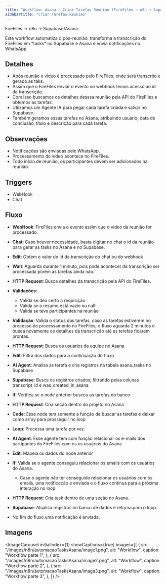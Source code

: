 ```yaml
---
title: "Workflow: Asana - Criar Tarefas Reuniao (FireFiles → n8n → Supabase/Asana)"
sidebarTitle: "Criar Tarefas Reuniao"
---
```



<Info>FireFiles → n8n → Supabase/Asana</Info>

<Info>
  Este workflow automatiza o pós-reunião: transforma a transcrição do FireFiles
  em *tasks* no Supabase e Asana e envia notificações no WhatsApp.
</Info>

## Detalhes

- Após reunião o vídeo é processado pelo FireFiles, onde será transcrito e gerado as taks.
- Assim que o FireFiles enviar o evento no webhook temos acesso ao id da transcrição.
- Com isso buscamos os detalhes desssa reunião pela API do FireFiles e obtemos as tarefas.
- Utiizamos um Agente IA para pegar cada tarefa criada e salvar no Supabase.
- Também geramos essas tarefas no Asana, atribuindo usuário, data de conclusão, título e descrição para cada tarefa.

## Observações

- Notificações são enviadas pelo WhatsApp.
- Processamento do vídeo acontece no FireFiles.
- Todo início de reunião, os participantes devem ser adicionados na reunião.

## Triggers

- WebHook
- Chat

## Fluxo

- **WebHook**: FireFiles envia o evento assim que o vídeo da reunião for processado.
- **Chat**: Caso houver necessidade, basta digitar no chat o id da reunião para gerar as tasks no Asana e no Supabase.

- **Edit**: Obtem o valor do id da transcrição do chat ou do webhook
- **Wait**: Aguarda durante 1 minuto, pois pode acontecer da transcrição ser processada porém as tarefas ainda não.
- **HTTP Request**: Busca detalhes da transcrição pela API do FireFiles.
- **Validações**:
  - Valida se deu certo a requisição
  - Valida se o resumo está vazio ou null
  - Valida se teve participantes na reunião
- **Validação**: Valida o status das tarefas, caso as tarefas estiverem no processo de processamento no FireFiles, o fluxo aguarda 2 minutos e busca novamente os detalhes da transcrição até as terefas ficarem prontas.
- **HTTP Request**: Busca os usuários da equipe no Asana
- **Edit**: Filtra dos dados para a continuação do fluxo
- **AI Agent**: Analisa as terefa e cria registros na tabela asana_tasks no Supabase
- **Supabase**: Busca os registros criados, filtrando pelas colunas transcript_id e was_created_in_asana
- **If**: Verifica se o node anterior buscou as tarefas do banco
- **HTTP Request**: Cria seção dentro do projeto no Asana
- **Code**: Esse node tem somente a função de buscar as tarefas e deixar como array para prosseguir no loop
- **Loop**: Processa uma tarefa por vez.
- **AI Agent**: Esse agente tem com função relacionar os e-mails dos partipantes do FireFiles com os os usuários do Asana
- **Edit**: Mapeia os dados do node anterior
- **If**: Valida se o agente conseguiu relacionar os emails com os usuários do Asana.
  - Caso o agente não ter conseguido relacionar os usuários com os emails, uma notificação é enviada e o fluxo continua para a próxima interação no loop
- **HTTP Request**: Cria task dentro de uma seção no Asana.
- **Supabase**: Atualiza registros no banco de dados e retorna para o loop.

- No fim do fluxo uma notificação é enviada.

## Imagens

<ImageCarousel
  initialIndex={1}
  showCaptions={true}
  images={[
    {
      src: "/images/n8n/automacaoTasksAsana/image1.png",
      alt: "Workflow",
      caption: "Workflow parte 1",
    },
    {
      src: "/images/n8n/automacaoTasksAsana/image2.png",
      alt: "Workflow",
      caption: "Workflow parte 2",
    },
    {
      src: "/images/n8n/automacaoTasksAsana/image3.png",
      alt: "Workflow",
      caption: "Workflow parte 3",
    },
  ]}
/>
